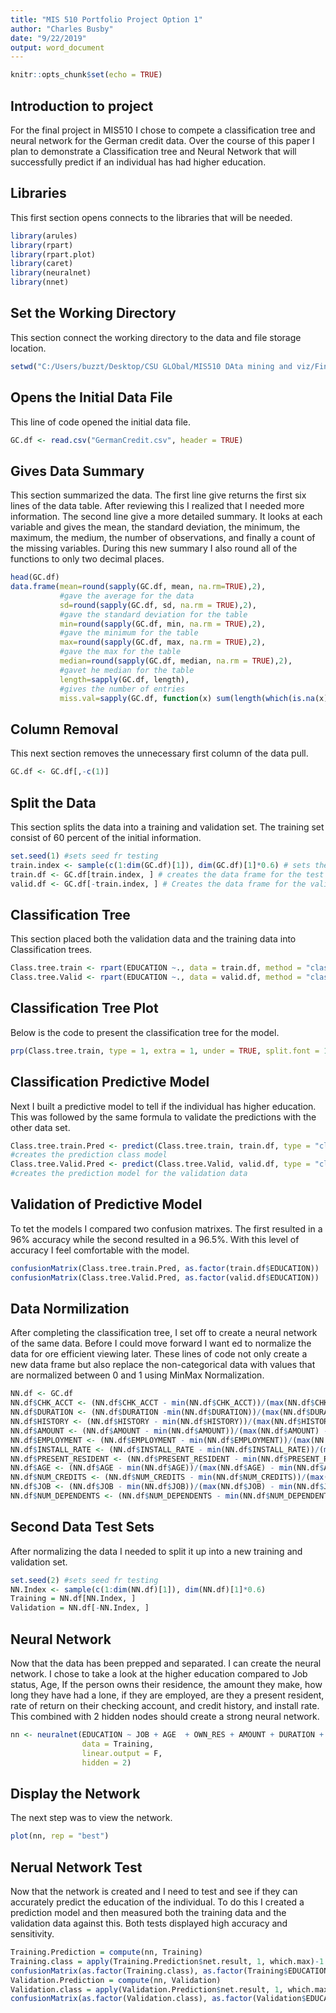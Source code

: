 ---
title: "MIS 510 Portfolio Project Option 1"
author: "Charles Busby"
date: "9/22/2019"
output: word_document
---

```{r setup, include=FALSE}
knitr::opts_chunk$set(echo = TRUE)
```

## Introduction to project

For the final project in MIS510 I chose to compete a classification tree and neural network for the German credit data.  Over the course of this paper I plan to demonstrate a Classification tree and Neural Network that will successfully predict if an individual has had higher education.

## Libraries

This first section opens connects to the libraries that will be needed.

```{r}
library(arules)
library(rpart)
library(rpart.plot)
library(caret)
library(neuralnet)
library(nnet)
```

## Set the Working Directory

This section connect the working directory to the data and file storage location.

```{r}
setwd("C:/Users/buzzt/Desktop/CSU GLObal/MIS510 DAta mining and viz/Final")
```

## Opens the Initial Data File

This line of code opened the initial data file.

``` {r}
GC.df <- read.csv("GermanCredit.csv", header = TRUE)
```

## Gives Data Summary

This section summarized the data.  The first line give returns the first six lines of the data table.  After reviewing this I realized that I needed more information.  The second line give a more detailed summary.  It looks at each variable and gives the mean, the standard deviation, the minimum, the maximum, the medium, the number of observations, and finally a count of the missing variables.  During this new summary I also round all of the functions to only two decimal places.

```{r}
head(GC.df)
data.frame(mean=round(sapply(GC.df, mean, na.rm=TRUE),2),
           #gave the average for the data 
           sd=round(sapply(GC.df, sd, na.rm = TRUE),2), 
           #gave the standard deviation for the table
           min=round(sapply(GC.df, min, na.rm = TRUE),2), 
           #gave the minimum for the table
           max=round(sapply(GC.df, max, na.rm = TRUE),2), 
           #gave the max for the table
           median=round(sapply(GC.df, median, na.rm = TRUE),2), 
           #gavet he median for the table
           length=sapply(GC.df, length), 
           #gives the number of entries
           miss.val=sapply(GC.df, function(x) sum(length(which(is.na(x))))))
```

## Column Removal

This next section removes the unnecessary first column of the data pull.  

```{r}
GC.df <- GC.df[,-c(1)]
```

## Split the Data

This section splits the data into a training and validation set.  The training set consist of 60 percent of the initial information.

```{r}
set.seed(1) #sets seed fr testing
train.index <- sample(c(1:dim(GC.df)[1]), dim(GC.df)[1]*0.6) # sets the training data for 60%
train.df <- GC.df[train.index, ] # creates the data frame for the test data
valid.df <- GC.df[-train.index, ] # Creates the data frame for the validation data
```

## Classification Tree

This section placed both the validation data and the training data into Classification trees. 

```{r}
Class.tree.train <- rpart(EDUCATION ~., data = train.df, method = "class")
Class.tree.Valid <- rpart(EDUCATION ~., data = valid.df, method = "class")
```

## Classification Tree Plot 

Below is the code to present the classification tree for the model.

``` {r, echo=FALSE}
prp(Class.tree.train, type = 1, extra = 1, under = TRUE, split.font = 1, varlen = -10)
```

## Classification Predictive Model

Next I built a predictive model to tell if the individual has higher education.  This was followed by the same formula to validate the predictions with the other data set.  

```{r}
Class.tree.train.Pred <- predict(Class.tree.train, train.df, type = "class")
#creates the prediction class model
Class.tree.Valid.Pred <- predict(Class.tree.Valid, valid.df, type = "class")
#creates the prediction model for the validation data
```

## Validation of Predictive Model

To tet the models I compared two confusion matrixes.  The first resulted in a 96% accuracy while the second resulted in a 96.5%.  With this level of accuracy I feel comfortable with the model.

```{r}
confusionMatrix(Class.tree.train.Pred, as.factor(train.df$EDUCATION))
confusionMatrix(Class.tree.Valid.Pred, as.factor(valid.df$EDUCATION))
```

## Data Normilization

After completing the classification tree, I set off to create a neural network of the same data.  Before I could move forward I want ed to normalize the data for ore efficient viewing later.  These lines of code not only create a new data frame but also replace the non-categorical data with values that are normalized between 0 and 1 using MinMax Normalization.

```{r}
NN.df <- GC.df
NN.df$CHK_ACCT <- (NN.df$CHK_ACCT - min(NN.df$CHK_ACCT))/(max(NN.df$CHK_ACCT) - min(NN.df$CHK_ACCT))
NN.df$DURATION <- (NN.df$DURATION -min(NN.df$DURATION))/(max(NN.df$DURATION) - min(NN.df$DURATION))
NN.df$HISTORY <- (NN.df$HISTORY - min(NN.df$HISTORY))/(max(NN.df$HISTORY) - min(NN.df$HISTORY))
NN.df$AMOUNT <- (NN.df$AMOUNT - min(NN.df$AMOUNT))/(max(NN.df$AMOUNT) - min(NN.df$AMOUNT))
NN.df$EMPLOYMENT <- (NN.df$EMPLOYMENT - min(NN.df$EMPLOYMENT))/(max(NN.df$EMPLOYMENT) - min(NN.df$EMPLOYMENT))
NN.df$INSTALL_RATE <- (NN.df$INSTALL_RATE - min(NN.df$INSTALL_RATE))/(max(NN.df$INSTALL_RATE) - min(NN.df$INSTALL_RATE))
NN.df$PRESENT_RESIDENT <- (NN.df$PRESENT_RESIDENT - min(NN.df$PRESENT_RESIDENT))/(max(NN.df$PRESENT_RESIDENT) - min(NN.df$PRESENT_RESIDENT))
NN.df$AGE <- (NN.df$AGE - min(NN.df$AGE))/(max(NN.df$AGE) - min(NN.df$AGE))
NN.df$NUM_CREDITS <- (NN.df$NUM_CREDITS - min(NN.df$NUM_CREDITS))/(max(NN.df$NUM_CREDITS) - min(NN.df$NUM_CREDITS))
NN.df$JOB <- (NN.df$JOB - min(NN.df$JOB))/(max(NN.df$JOB) - min(NN.df$JOB))
NN.df$NUM_DEPENDENTS <- (NN.df$NUM_DEPENDENTS - min(NN.df$NUM_DEPENDENTS))/(max(NN.df$NUM_DEPENDENTS) - min(NN.df$NUM_DEPENDENTS))
```

## Second Data Test Sets

After normalizing the data I needed to split it up into a new training and validation set.

```{r}
set.seed(2) #sets seed fr testing 
NN.Index <- sample(c(1:dim(NN.df)[1]), dim(NN.df)[1]*0.6)
Training = NN.df[NN.Index, ]
Validation = NN.df[-NN.Index, ]
```

## Neural Network

Now that the data has been prepped and separated.  I can create the neural network.  I chose to take a look at the higher education compared to Job status, Age, If the person owns their residence, the amount they make, how long they have had a lone, if they are employed, are they a present resident, rate of return on their checking account, and credit history, and install rate.  This combined with 2 hidden nodes should create a strong neural network.  

```{r}
nn <- neuralnet(EDUCATION ~ JOB + AGE  + OWN_RES + AMOUNT + DURATION + EMPLOYMENT + PRESENT_RESIDENT + CHK_ACCT + DURATION + HISTORY + INSTALL_RATE,
                data = Training, 
                linear.output = F, 
                hidden = 2)
```

## Display the Network

The next step was to view the network.

```{r, echo=FALSE}
plot(nn, rep = "best")
```

## Nerual Network Test

Now that the network is created and I need to test and see if they can accurately predict the education of the individual.  To do this I created a prediction model and then measured both the training data and the validation data against this.  Both tests displayed high accuracy and sensitivity.

```{r}
Training.Prediction = compute(nn, Training)
Training.class = apply(Training.Prediction$net.result, 1, which.max)-1
confusionMatrix(as.factor(Training.class), as.factor(Training$EDUCATION))
Validation.Prediction = compute(nn, Validation)
Validation.class = apply(Validation.Prediction$net.result, 1, which.max)-1
confusionMatrix(as.factor(Validation.class), as.factor(Validation$EDUCATION))
```